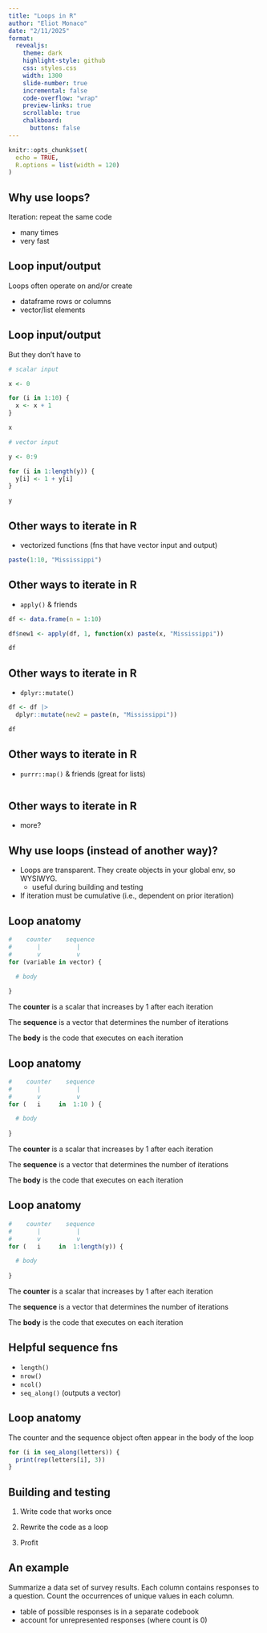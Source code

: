 ```yaml
---
title: "Loops in R"
author: "Eliot Monaco"
date: "2/11/2025"
format:
  revealjs:
    theme: dark
    highlight-style: github
    css: styles.css
    width: 1300
    slide-number: true
    incremental: false
    code-overflow: "wrap"
    preview-links: true
    scrollable: true
    chalkboard:
      buttons: false
---
```


```r
knitr::opts_chunk$set(
  echo = TRUE,
  R.options = list(width = 120)
)
```

## Why use loops?

Iteration: repeat the same code

- many times
- very fast

## Loop input/output

Loops often operate on and/or create

- dataframe rows or columns
- vector/list elements

## Loop input/output

But they don't have to

```r
# scalar input

x <- 0

for (i in 1:10) {
  x <- x + 1
}

x
```

```r
# vector input

y <- 0:9

for (i in 1:length(y)) {
  y[i] <- 1 + y[i]
}

y
```

## Other ways to iterate in R

- vectorized functions (fns that have vector input and output)

```r
paste(1:10, "Mississippi")
```

## Other ways to iterate in R

- `apply()` & friends

```r
df <- data.frame(n = 1:10)

df$new1 <- apply(df, 1, function(x) paste(x, "Mississippi"))

df
```

## Other ways to iterate in R

- `dplyr::mutate()`

```r
df <- df |>
  dplyr::mutate(new2 = paste(n, "Mississippi"))

df
```

## Other ways to iterate in R

- `purrr::map()` & friends (great for lists)

```r

```

## Other ways to iterate in R

- more?

## Why use loops (instead of another way)?

:::{.incremental}
- Loops are transparent. They create objects in your global env, so WYSIWYG.
    + useful during building and testing
- If iteration must be cumulative (i.e., dependent on prior iteration)
::::

## Loop anatomy

```r
#    counter    sequence
#       |          |
#       v          v
for (variable in vector) {

  # body
  
}
```

The **counter** is a scalar that increases by 1 after each iteration

The **sequence** is a vector that determines the number of iterations

The **body** is the code that executes on each iteration

## Loop anatomy

```r
#    counter    sequence
#       |          |
#       v          v
for (   i     in  1:10 ) {

  # body
  
}
```

The **counter** is a scalar that increases by 1 after each iteration

The **sequence** is a vector that determines the number of iterations

The **body** is the code that executes on each iteration

## Loop anatomy

```r
#    counter    sequence
#       |          |
#       v          v
for (   i     in  1:length(y)) {

  # body
  
}
```

The **counter** is a scalar that increases by 1 after each iteration

The **sequence** is a vector that determines the number of iterations

The **body** is the code that executes on each iteration

## Helpful sequence fns

- `length()`
- `nrow()`
- `ncol()`
- `seq_along()` (outputs a vector)

## Loop anatomy

The counter and the sequence object often appear in the body of the loop

```r
for (i in seq_along(letters)) {
  print(rep(letters[i], 3))
}
```

## Building and testing

1. Write code that works once

2. Rewrite the code as a loop

3. Profit

## An example

Summarize a data set of survey results. Each column contains responses to a question. Count the occurrences of unique values in each column.

- table of possible responses is in a separate codebook
- account for unrepresented responses (where count is 0)



